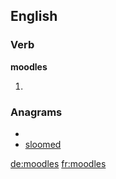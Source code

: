 ==English==

===Verb===
'''moodles'''

# {{third-person singular of|[[moodle]]}}

===Anagrams===
* {{alphagram|delmoos}}
* [[sloomed#English|sloomed]]

[[de:moodles]]
[[fr:moodles]]